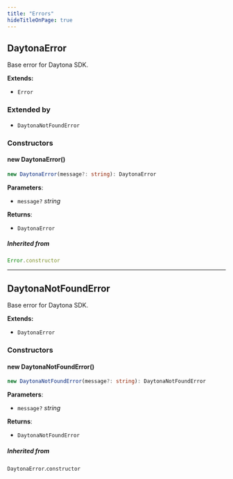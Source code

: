 ```yaml
---
title: "Errors"
hideTitleOnPage: true
---
```



## DaytonaError

Base error for Daytona SDK.

**Extends:**

- `Error`

### Extended by

- `DaytonaNotFoundError`

### Constructors

#### new DaytonaError()

```ts
new DaytonaError(message?: string): DaytonaError
```

**Parameters**:

- `message?` _string_


**Returns**:

- `DaytonaError`

##### Inherited from

```ts
Error.constructor
```

***


## DaytonaNotFoundError

Base error for Daytona SDK.

**Extends:**

- `DaytonaError`

### Constructors

#### new DaytonaNotFoundError()

```ts
new DaytonaNotFoundError(message?: string): DaytonaNotFoundError
```

**Parameters**:

- `message?` _string_


**Returns**:

- `DaytonaNotFoundError`

##### Inherited from

`DaytonaError`.`constructor`
